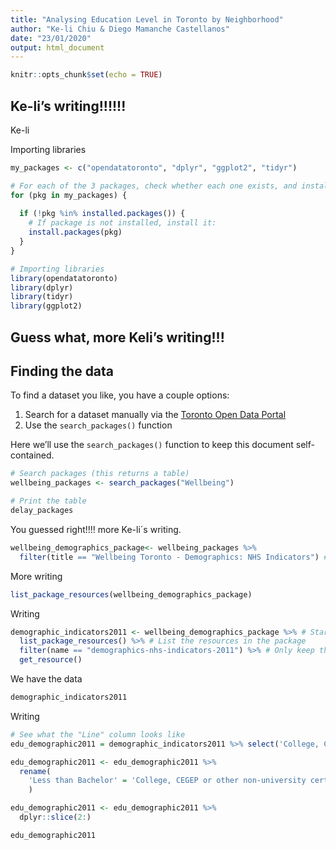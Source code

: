 ---
title: "Analysing Education Level in Toronto by Neighborhood"
author: "Ke-li Chiu & Diego Mamanche Castellanos"
date: "23/01/2020"
output: html_document
---

```{r setup, include=FALSE}
knitr::opts_chunk$set(echo = TRUE)
```

## Ke-li's writing!!!!!!

Ke-li 


Importing libraries

```{r, echo=TRUE}
my_packages <- c("opendatatoronto", "dplyr", "ggplot2", "tidyr")

# For each of the 3 packages, check whether each one exists, and install if not
for (pkg in my_packages) {
  
  if (!pkg %in% installed.packages()) { 
    # If package is not installed, install it:
    install.packages(pkg)
  } 
}

# Importing libraries
library(opendatatoronto)
library(dplyr)
library(tidyr)
library(ggplot2)

```

## Guess what, more Keli's writing!!!

## Finding the data

To find a dataset you like, you have a couple options:

1. Search for a dataset manually via the [Toronto Open Data Portal](https://open.toronto.ca/)
2. Use the `search_packages()` function

Here we'll use the `search_packages()` function to keep this document self-contained.


```{r, echo= TRUE}
# Search packages (this returns a table)
wellbeing_packages <- search_packages("Wellbeing")

# Print the table
delay_packages

```



You guessed right!!!! more Ke-li´s writing.

```{r, echo= TRUE}
wellbeing_demographics_package<- wellbeing_packages %>%
  filter(title == "Wellbeing Toronto - Demographics: NHS Indicators") # Only keep the row(s) where the title is "Wellbeing Toronto - Demographics: NHS Indicators"

```


More writing

```{r, echo= TRUE}
list_package_resources(wellbeing_demographics_package)

```

Writing

```{r, echo= TRUE}
demographic_indicators2011 <- wellbeing_demographics_package %>% # Start with the package 
  list_package_resources() %>% # List the resources in the package
  filter(name == "demographics-nhs-indicators-2011") %>% # Only keep the resource we want 
  get_resource()
```


We have the data

```{r, echo=TRUE}
demographic_indicators2011
```


Writing


```{r}
# See what the "Line" column looks like
edu_demographic2011 = demographic_indicators2011 %>% select('College, CEGEP or other non-university certificate or diploma')

edu_demographic2011 <- edu_demographic2011 %>% 
  rename(
    'Less than Bachelor' = 'College, CEGEP or other non-university certificate or diploma'
    )

edu_demographic2011 <- edu_demographic2011 %>%
  dplyr::slice(2:)

edu_demographic2011

```
